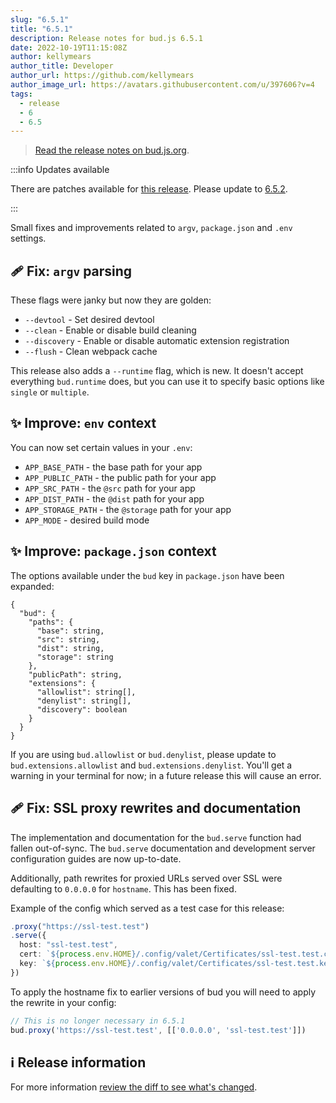 ```yaml
---
slug: "6.5.1"
title: "6.5.1"
description: Release notes for bud.js 6.5.1
date: 2022-10-19T11:15:08Z
author: kellymears
author_title: Developer
author_url: https://github.com/kellymears
author_image_url: https://avatars.githubusercontent.com/u/397606?v=4
tags:
  - release
  - 6
  - 6.5
---
```


<!--This file is generated-->

> [Read the release notes on bud.js.org](https://bud.js.org/releases/6.5.1).

<!--truncate-->

:::info Updates available

There are patches available for [this release](https://bud.js.org/releases/tags/6-5). Please update to [6.5.2](https://bud.js.org/releases/6.5.2).

:::

Small fixes and improvements related to `argv`, `package.json` and `.env` settings.

## 🩹 Fix: `argv` parsing

These flags were janky but now they are golden:

- `--devtool` - Set desired devtool
- `--clean` - Enable or disable build cleaning
- `--discovery` - Enable or disable automatic extension registration
- `--flush` - Clean webpack cache

This release also adds a `--runtime` flag, which is new. It doesn't accept everything `bud.runtime` does, but you can use it to specify basic options like `single` or `multiple`.

## ✨ Improve: `env` context

You can now set certain values in your `.env`:

- `APP_BASE_PATH` - the base path for your app
- `APP_PUBLIC_PATH` - the public path for your app
- `APP_SRC_PATH` - the `@src` path for your app
- `APP_DIST_PATH` - the `@dist` path for your app
- `APP_STORAGE_PATH` - the `@storage` path for your app
- `APP_MODE` - desired build mode

## ✨ Improve: `package.json` context

The options available under the `bud` key in `package.json` have been expanded:

```json5
{
  "bud": {
    "paths": {
      "base": string,
      "src": string,
      "dist": string,
      "storage": string
    },
    "publicPath": string,
    "extensions": {
      "allowlist": string[],
      "denylist": string[],
      "discovery": boolean
    }
  }
}
```

If you are using `bud.allowlist` or `bud.denylist`, please update to `bud.extensions.allowlist` and `bud.extensions.denylist`. You'll get a warning in your terminal for now; in a future release this will cause an error.

## 🩹 Fix: SSL proxy rewrites and documentation

The implementation and documentation for the `bud.serve` function had fallen out-of-sync. The `bud.serve` documentation and development server configuration guides are now up-to-date.

Additionally, path rewrites for proxied URLs served over SSL were defaulting to `0.0.0.0` for `hostname`. This has been fixed.

Example of the config which served as a test case for this release:

```typescript
.proxy("https://ssl-test.test")
.serve({
  host: "ssl-test.test",
  cert: `${process.env.HOME}/.config/valet/Certificates/ssl-test.test.crt`,
  key: `${process.env.HOME}/.config/valet/Certificates/ssl-test.test.key`,
})
```

To apply the hostname fix to earlier versions of bud you will need to apply the rewrite in your config:

```typescript
// This is no longer necessary in 6.5.1
bud.proxy('https://ssl-test.test', [['0.0.0.0', 'ssl-test.test']])
```

## ℹ️ Release information

For more information [review the diff to see what's changed](https://github.com/roots/bud/compare/v6.5.0...v6.5.1).